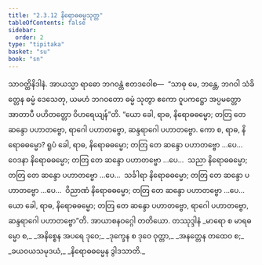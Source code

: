 ```yaml
---
title: "2.3.12 နိရောဓဓမ္မသုတ္တ"
tableOfContents: false
sidebar:
  order: 2
type: "tipitaka"
basket: "su"
book: "sn"
---
```



<DynamicBreadcrumb />

<Division number="193" book="sn" e="ch" v="18" p="307">

<Paragraph number="887" book="sn">
သာဝတ္ထိနိဒါနံ. အာယသ္မာ ရာဓော ဘဂဝန္တံ ဧတဒဝေါစ—  “သာဓု မေ, ဘန္တေ, ဘဂဝါ သံခိတ္တေန ဓမ္မံ ဒေသေတု, ယမဟံ ဘဂဝတော ဓမ္မံ သုတွာ ဧကော ဝူပကဋ္ဌော အပ္ပမတ္တော အာတာပီ ပဟိတတ္တော ဝိဟရေယျန်”တိ.
</Paragraph>

<Paragraph number="888" book="sn">
“ယော ခေါ, ရာဓ, နိရောဓဓမ္မော; တတြ တေ ဆန္ဒော ပဟာတဗ္ဗော, ရာဂေါ ပဟာတဗ္ဗော, ဆန္ဒရာဂေါ ပဟာတဗ္ဗော. ကော စ, ရာဓ, နိရောဓဓမ္မော? ရူပံ ခေါ, ရာဓ, နိရောဓဓမ္မော; တတြ တေ ဆန္ဒော ပဟာတဗ္ဗော …ပေ…  ဝေဒနာ နိရောဓဓမ္မော; တတြ တေ ဆန္ဒော ပဟာတဗ္ဗော …ပေ…  သညာ နိရောဓဓမ္မော; တတြ တေ ဆန္ဒော ပဟာတဗ္ဗော …ပေ…  သင်္ခါရာ နိရောဓဓမ္မော; တတြ တေ ဆန္ဒော ပဟာတဗ္ဗော …ပေ…  ဝိညာဏံ နိရောဓဓမ္မော; တတြ တေ ဆန္ဒော ပဟာတဗ္ဗော …ပေ…  ယော ခေါ, ရာဓ, နိရောဓဓမ္မော; တတြ တေ ဆန္ဒော ပဟာတဗ္ဗော, ရာဂေါ ပဟာတဗ္ဗော, ဆန္ဒရာဂေါ ပဟာတဗ္ဗော”တိ.

</Paragraph>
</Division>

<Paragraph number="889" type="center" book="sn">
အာယာစနဝဂ္ဂေါ တတိယော.



</Paragraph>

<Paragraph number="890" type="center" book="sn">
တဿုဒ္ဒါနံ


</Paragraph>

<Paragraph number="891" type="verses" book="sn">
_မာရော စ မာရဓမ္မော စ,_  
_အနိစ္စေန အပရေ ဒုဝေ;_  
_ဒုက္ခေန စ ဒုဝေ ဝုတ္တာ,_  
_အနတ္တေန တထေဝ စ;_  
_ခယဝယသမုဒယံ,_  
_နိရောဓဓမ္မေန ဒွါဒသာတိ._
</Paragraph>